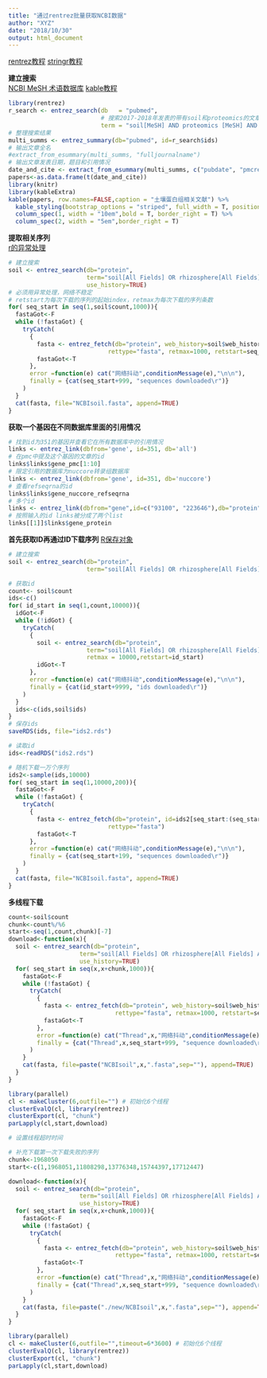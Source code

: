 ```yaml
---
title: "通过rentrez批量获取NCBI数据"
author: "XYZ"
date: "2018/10/30"
output: html_document
---
```


[rentrez教程](https://ropensci.org/tutorials/rentrez_tutorial/)
[stringr教程](http://blog.fens.me/r-stringr/)
  
**建立搜索**  
[NCBI MeSH 术语数据库](https://www.ncbi.nlm.nih.gov/mesh/)
[kable教程](https://haozhu233.github.io/kableExtra/awesome_table_in_html.html)  
```r
library(rentrez)
r_search <- entrez_search(db   = "pubmed",
                          # 搜索2017-2018年发表的带有soil和proteomics的文章
                          term = "soil[MeSH] AND proteomics [MeSH] AND 2017:2018[PDAT]")
# 整理搜索结果
multi_summs <- entrez_summary(db="pubmed", id=r_search$ids)
# 输出文章全名
#extract_from_esummary(multi_summs, "fulljournalname")
# 输出文章发表日期，题目和引用情况
date_and_cite <- extract_from_esummary(multi_summs, c("pubdate", "pmcrefcount",  "title"))
papers<-as.data.frame(t(date_and_cite))
library(knitr)
library(kableExtra)
kable(papers, row.names=FALSE,caption = "土壤蛋白组相关文献") %>%
  kable_styling(bootstrap_options = "striped", full_width = T, position = "left") %>%
  column_spec(1, width = "10em",bold = T, border_right = T) %>%
  column_spec(2, width = "5em",border_right = T)
```
  
**提取相关序列**  
[r的异常处理](https://www.cnblogs.com/weibaar/p/4382397.html)
  
```r
# 建立搜索
soil <- entrez_search(db="protein", 
                      term="soil[All Fields] OR rhizosphere[All Fields] AND (fungi[filter] OR protists[filter] OR bacteria[filter] OR archaea[filter] OR viruses[filter])", 
                      use_history=TRUE)
# 必须用异常处理，网络不稳定
# retstart为每次下载的序列的起始index，retmax为每次下载的序列条数
for( seq_start in seq(1,soil$count,1000)){
  fastaGot<-F
  while (!fastaGot) {
    tryCatch(
      {
        fasta <- entrez_fetch(db="protein", web_history=soil$web_history,
                            rettype="fasta", retmax=1000, retstart=seq_start)
        fastaGot<-T
      },
      error =function(e) cat("网络抖动",conditionMessage(e),"\n\n"),
      finally = {cat(seq_start+999, "sequences downloaded\r")}
    )
  }
  cat(fasta, file="NCBIsoil.fasta", append=TRUE)
}
```

**获取一个基因在不同数据库里面的引用情况**  
```r
# 找到id为351的基因并查看它在所有数据库中的引用情况
links <- entrez_link(dbfrom='gene', id=351, db='all')
# 在pmc中提及这个基因的文章的id
links$links$gene_pmc[1:10]
# 限定引用的数据库为nuccore转录组数据库
links <- entrez_link(dbfrom='gene', id=351, db='nuccore')
# 查看refseqrna的id
links$links$gene_nuccore_refseqrna
# 多个id
links <- entrez_link(dbfrom="gene",id=c("93100", "223646"),db="protein",by_id = TRUE)
# 按照输入的id links被分成了两个list
links[[1]]$links$gene_protein
```

**首先获取ID再通过ID下载序列**
[R保存对象](https://stackoverflow.com/questions/19967478/how-to-save-data-file-into-rdata)
```r
# 建立搜索
soil <- entrez_search(db="protein", 
                      term="soil[All Fields] OR rhizosphere[All Fields] AND (fungi[filter] OR protists[filter] OR bacteria[filter] OR archaea[filter] OR viruses[filter])",retmax = 0)

# 获取id
count<- soil$count
ids<-c()
for( id_start in seq(1,count,10000)){
  idGot<-F
  while (!idGot) {
    tryCatch(
      {
        soil <- entrez_search(db="protein", 
                      term="soil[All Fields] OR rhizosphere[All Fields] AND (fungi[filter] OR protists[filter] OR bacteria[filter] OR archaea[filter] OR viruses[filter])",
                      retmax = 10000,retstart=id_start)
        idGot<-T
      },
      error =function(e) cat("网络抖动",conditionMessage(e),"\n\n"),
      finally = {cat(id_start+9999, "ids downloaded\r")}
    )
  }
  ids<-c(ids,soil$ids)
}
# 保存ids
saveRDS(ids, file="ids2.rds")

# 读取id
ids<-readRDS("ids2.rds")

# 随机下载一万个序列
ids2<-sample(ids,10000)
for( seq_start in seq(1,10000,200)){
  fastaGot<-F
  while (!fastaGot) {
    tryCatch(
      {
        fasta <- entrez_fetch(db="protein", id=ids2[seq_start:(seq_start+199)],
                            rettype="fasta")
        fastaGot<-T
      },
      error =function(e) cat("网络抖动",conditionMessage(e),"\n\n"),
      finally = {cat(seq_start+199, "sequences downloaded\r")}
    )
  }
  cat(fasta, file="NCBIsoil.fasta", append=TRUE)
}
```

**多线程下载**
```r

count<-soil$count
chunk<-count%/%6
start<-seq(1,count,chunk)[-7]
download<-function(x){
  soil <- entrez_search(db="protein", 
                    term="soil[All Fields] OR rhizosphere[All Fields] AND (fungi[filter] OR protists[filter] OR bacteria[filter] OR archaea[filter] OR viruses[filter])", 
                    use_history=TRUE)
  for( seq_start in seq(x,x+chunk,1000)){
    fastaGot<-F
    while (!fastaGot) {
      tryCatch(
        {
          fasta <- entrez_fetch(db="protein", web_history=soil$web_history,
                              rettype="fasta", retmax=1000, retstart=seq_start)
          fastaGot<-T
        },
        error =function(e) cat("Thread",x,"网络抖动",conditionMessage(e),"\n\n"),
        finally = {cat("Thread",x,seq_start+999, "sequence downloaded\r")}
      )
    }
    cat(fasta, file=paste("NCBIsoil",x,".fasta",sep=""), append=TRUE)
  }
}

library(parallel)
cl <- makeCluster(6,outfile="") # 初始化6个线程
clusterEvalQ(cl, library(rentrez))
clusterExport(cl, "chunk")
parLapply(cl,start,download) 

# 设置线程超时时间

# 补充下载第一次下载失败的序列
chunk<-1968050
start<-c(1,1968051,11808298,13776348,15744397,17712447)

download<-function(x){
  soil <- entrez_search(db="protein", 
                    term="soil[All Fields] OR rhizosphere[All Fields] AND (fungi[filter] OR protists[filter] OR bacteria[filter] OR archaea[filter] OR viruses[filter])", 
                    use_history=TRUE)
  for( seq_start in seq(x,x+chunk,1000)){
    fastaGot<-F
    while (!fastaGot) {
      tryCatch(
        {
          fasta <- entrez_fetch(db="protein", web_history=soil$web_history,
                              rettype="fasta", retmax=1000, retstart=seq_start)
          fastaGot<-T
        },
        error =function(e) cat("Thread",x,"网络抖动",conditionMessage(e),"\n\n"),
        finally = {cat("Thread",x,seq_start+999, "sequence downloaded\r")}
      )
    }
    cat(fasta, file=paste("./new/NCBIsoil",x,".fasta",sep=""), append=TRUE)
  }
}

library(parallel)
cl <- makeCluster(6,outfile="",timeout=6*3600) # 初始化6个线程
clusterEvalQ(cl, library(rentrez))
clusterExport(cl, "chunk")
parLapply(cl,start,download) 

```

